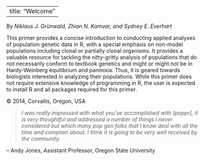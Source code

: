 
---
title: "Welcome"
---

By *Niklaus J. Gr&uuml;nwald, Zhian N. Kamvar, and Sydney E. Everhart*

This primer provides a concise introduction to conducting applied analyses of population genetic data in R, with a special emphasis on non-model populations including clonal or partially clonal organisms. It provides a valuable resource for tackling the nitty-gritty analysis of populations that do not necessarily conform to textbook genetics and might or might not be in Hardy-Weinberg equilibrium and panmixia. Thus, it is geared towards biologists interested in analyzing their populations. While this primer does not require extensive knowledge of programming in R, the user is expected to install R and all packages required for this primer. 

&copy; 2014, Corvallis, Oregon, USA

>*I was really impressed with what you've accomplished with [poppr], it is very thoughtful and addressed a number of things I never considered but which many pop gen folks that I know deal with all the time and complain about.  I think it is going to be very well received by the community.* 

-- Andy Jones, Assistant Professor, Oregon State University

